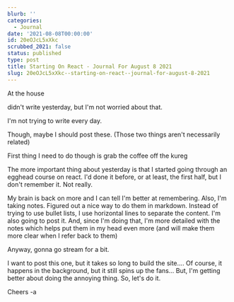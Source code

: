```yaml
---
blurb: ''
categories:
  - Journal
date: '2021-08-08T00:00:00'
id: 20eOJcL5xXkc
scrubbed_2021: false
status: published
type: post
title: Starting On React - Journal For August 8 2021
slug: 20eOJcL5xXkc--starting-on-react--journal-for-august-8-2021
---
```


At the house

didn't write yesterday, but I'm not worried about that. 

I'm not trying to write every day. 

Though, maybe I should post these. (Those two things aren't necessarily related)

First thing I need to do though is grab the coffee off the kureg 

The more important thing about yesterday is that I started going through an egghead course on react. I'd done it before, or at least, the first half, but I don't remember it. Not really. 

My brain is back on more and I can tell I'm better at remembering. Also, I'm taking notes.  Figured out a nice way to do them in markdown. Instead of trying to use bullet lists, I use horizontal lines to separate the content. I'm also going to post it. And, since I'm doing that, I'm more detailed with the notes which helps put them in my head even more (and will make them more clear when I refer back to them)

Anyway, gonna go stream for a bit. 

I want to post this one, but it takes so long to build the site.... Of course, it happens in the background, but it still spins up the fans... But, I'm getting  better about doing the annoying thing. So, let's do it. 

Cheers
-a
